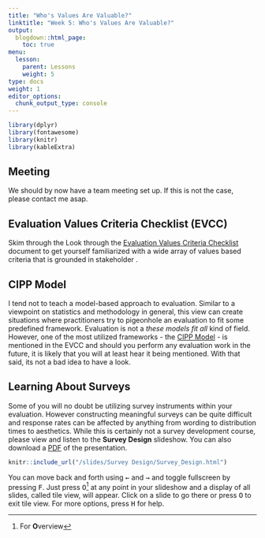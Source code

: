 ```yaml
---
title: "Who's Values Are Valuable?"
linktitle: "Week 5: Who's Values Are Valuable?"
output:
  blogdown::html_page:
    toc: true
menu:
  lesson:
    parent: Lessons
    weight: 5
type: docs
weight: 1
editor_options: 
  chunk_output_type: console
---
```


<style>
  .hvr-sweep-to-left {
    display: inline-block;
    vertical-align: middle;
    -webkit-transform: perspective(1px) translateZ(0);
    transform: perspective(1px) translateZ(0);
    box-shadow: 0 0 1px rgba(0, 0, 0, 0);
    position: relative;
    -webkit-transition-property: color;
    transition-property: color;
    -webkit-transition-duration: 0.25s;
    transition-duration: 0.25s;
  }

.hvr-sweep-to-left:before {
  content: "";
  position: absolute;
  z-index: -1;
  top: 0;
  left: 0;
  right: 0;
  bottom: 0;
  background: #006269;
    -webkit-transform: scaleX(0);
  transform: scaleX(0);
  -webkit-transform-origin: 100% 50%;
  transform-origin: 100% 50%;
  -webkit-transition-property: transform;
  transition-property: transform;
  -webkit-transition-duration: 0.3s;
  transition-duration: 0.3s;
  -webkit-transition-timing-function: ease-out;
  transition-timing-function: ease-out;
}

.hvr-sweep-to-left:hover, .hvr-sweep-to-left:focus, .hvr-sweep-to-left:active {
  color: white;
}

.hvr-sweep-to-left:hover:before, .hvr-sweep-to-left:focus:before, .hvr-sweep-to-left:active:before {
  -webkit-transform: scaleX(1);
  transform: scaleX(1);
}
</style>
  
```r
library(dplyr)
library(fontawesome)
library(knitr)
library(kableExtra)
```

## Meeting
We should by now have a team meeting set up. If this is not the case, please contact me asap.

## Evaluation Values Criteria Checklist (EVCC)
Skim through the Look through the [Evaluation Values Criteria Checklist](/handouts/EVCC.pdf){target="_blank"} document to get yourself familiarized with a wide array of values based criteria that is grounded in stakeholder .

## CIPP Model
I tend not to teach a model-based approach to evaluation. Similar to a viewpoint on statistics and methodology in general, this view can create situations where practitioners try to pigeonhole an evaluation to fit some predefined framework. Evaluation is not a *these models fit all* kind of field. However, one of the most utilized frameworks - the [CIPP Model](https://poorvucenter.yale.edu/Evaluating-Programs){target="_blank"} - is mentioned in the EVCC and should you perform any evaluation work in the future, it is likely that you will at least hear it being mentioned. With that said, its not a bad idea to have a look.

## Learning About Surveys
Some of you will no doubt be utilizing survey instruments within your evaluation. However constructing meaningful surveys can be quite difficult and response rates can be affected by anything from wording to distribution times to aesthetics. While this is certainly not a survey development course, please view and listen to the **Survey Design** slideshow. You can also download a [PDF](/slides/Survey Design/Survey_Design.pdf){target="_blank"} of the presentation. 

```r
knitr::include_url("/slides/Survey Design/Survey_Design.html")
```

You can move back and forth using <kbd>←</kbd> and <kbd>→</kbd> and toggle fullscreen by pressing <kbd>F</kbd>. Just press <kbd>O</kbd>^[For **O**verview] at any point in your slideshow and a display of all slides, called tile view, will appear. Click on a slide to go there or press <kbd>O</kbd> to exit tile view. For more options, press <kbd>H</kbd> for help.

